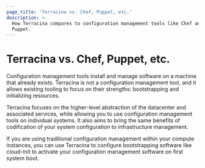 ```yaml
---
page_title: 'Terracina vs. Chef, Puppet, etc.'
description: >-
  How Terracina compares to configuration management tools like Chef and
  Puppet.
---
```


# Terracina vs. Chef, Puppet, etc.

Configuration management tools install and manage software on a machine
that already exists. Terracina is not a configuration management tool,
and it allows existing tooling to focus on their strengths: bootstrapping
and initializing resources.

Terracina focuses on the higher-level abstraction of the datacenter and
associated services, while allowing you to use configuration management
tools on individual systems. It also aims to bring the same benefits of
codification of your system configuration to infrastructure management.

If you are using traditional configuration management within your compute
instances, you can use Terracina to configure bootstrapping software like
cloud-init to activate your configuration management software on first
system boot.
